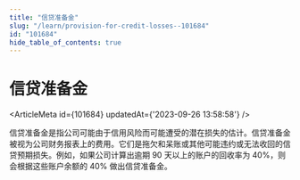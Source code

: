 ```yaml
---
title: "信贷准备金"
slug: "/learn/provision-for-credit-losses--101684"
id: "101684"
hide_table_of_contents: true
---
```



# 信贷准备金

<ArticleMeta id={101684} updatedAt={'2023-09-26 13:58:58'} />
<div className='border-solid border-b border-t-0 my-4 border-[var(--ifm-color-gray-300)]' />

信贷准备金是指公司可能由于信用风险而可能遭受的潜在损失的估计。信贷准备金被视为公司财务报表上的费用。它们是拖欠和呆账或其他可能违约或无法收回的信贷预期损失。例如，如果公司计算出逾期 90 天以上的账户的回收率为 40%，则会根据这些账户余额的 40% 做出信贷准备金。
